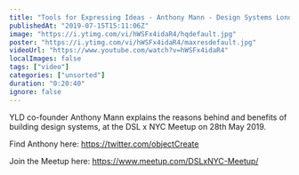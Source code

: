 ```yaml
---
title: "Tools for Expressing Ideas - Anthony Mann - Design Systems London x NYC"
publishedAt: "2019-07-15T15:11:06Z"
image: "https://i.ytimg.com/vi/hWSFx4idaR4/hqdefault.jpg"
poster: "https://i.ytimg.com/vi/hWSFx4idaR4/maxresdefault.jpg"
videoUrl: "https://www.youtube.com/watch?v=hWSFx4idaR4"
localImages: false
tags: ["video"]
categories: ["unsorted"]
duration: "0:20:40"
ignore: false
---
```

YLD co-founder Anthony Mann explains the reasons behind and benefits of building design systems, at the DSL x NYC Meetup on 28th May 2019.

Find Anthony here:
https://twitter.com/objectCreate

Join the Meetup here:
https://www.meetup.com/DSLxNYC-Meetup/
